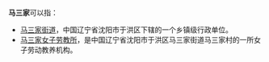 '''马三家'''可以指：
*[[马三家街道|马三家街道]]，中国辽宁省沈阳市于洪区下辖的一个乡镇级行政单位。
*[[马三家女子劳教所|马三家女子劳教所]]，是中国辽宁省沈阳市于洪区马三家街道马三家村的一所女子劳动教养机构。

{{disambig|N|Cat=三字消歧义}}